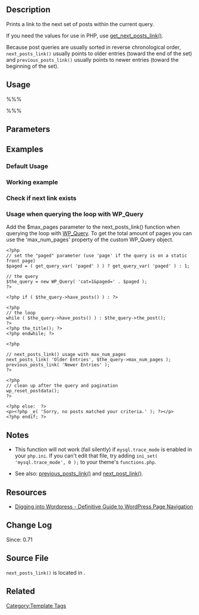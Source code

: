 {{Languages|
{{en|Template Tags/next_posts_link}}
{{ko|Template Tags/next_posts_link}}
{{ja|テンプレートタグ/next_posts_link}}
}}

== Description ==

Prints a link to the next set of posts within the current query.

If you need the values for use in PHP, use [[Function Reference/get_next_posts_link|get_next_posts_link()]].

Because post queries are usually sorted in reverse chronological order, <tt>next_posts_link()</tt> usually points to older entries (toward the end of the set) and <tt>previous_posts_link()</tt> usually points to newer entries (toward the beginning of the set).

== Usage ==

%%% <?php next_posts_link( $label , $max_pages ); ?> %%%

== Parameters ==

{{Parameter|$label|string|The link text.|optional|'Next Page &raquo;'}}
{{Parameter|$max_pages|integer|Limit the number of pages on which the link is displayed. The default value "0" means "no limit".|optional|0}}

== Examples  ==

===Default Usage===

 <?php next_posts_link(); ?>

===Working example===

 <?php next_posts_link( 'Older Entries &raquo;', 0 ); ?>

=== Check if next link exists ===

 <?php if( get_next_posts_link() ) :
 
 next_posts_link( 'Older Entries &raquo;', 0 );
 
 endif; ?>

===Usage when querying the loop with WP_Query===
Add the $max_pages parameter to the next_posts_link() function when querying the loop with [[Function_Reference/WP_Query|WP_Query]]. To get the total amount of pages you can use the 'max_num_pages' property of the custom WP_Query object.
<pre><?php
// set the "paged" parameter (use 'page' if the query is on a static front page)
$paged = ( get_query_var( 'paged' ) ) ? get_query_var( 'paged' ) : 1;

// the query
$the_query = new WP_Query( 'cat=1&paged=' . $paged ); 
?>

<?php if ( $the_query->have_posts() ) : ?>

<?php
// the loop
while ( $the_query->have_posts() ) : $the_query->the_post(); 
?>
<?php the_title(); ?>
<?php endwhile; ?>

<?php

// next_posts_link() usage with max_num_pages
next_posts_link( 'Older Entries', $the_query->max_num_pages );
previous_posts_link( 'Newer Entries' );
?>

<?php 
// clean up after the query and pagination
wp_reset_postdata(); 
?>

<?php else:  ?>
<p><?php _e( 'Sorry, no posts matched your criteria.' ); ?></p>
<?php endif; ?></pre>

== Notes ==

* This function will not work (fail silently) if <tt>mysql.trace_mode</tt> is enabled in your <tt>php.ini</tt>. If you can't edit that file, try adding <tt>ini_set( 'mysql.trace_mode', 0 );</tt> to your theme's <tt>functions.php</tt>.

* See also: [[Template Tags/previous_posts_link|previous_posts_link()]] and [[Template Tags/next_post_link|next_post_link()]].

==Resources==
* [http://digwp.com/2009/08/wordpress-page-navigation/ Digging into Wordpress - Definitive Guide to WordPress Page Navigation]

== Change Log ==
Since: 0.71

== Source File ==

<tt>next_posts_link()</tt> is located in {{Trac|wp-includes/link-template.php}}.

== Related ==
{{Pagination}}

{{Tag Footer}}

[[Category:Template Tags]]